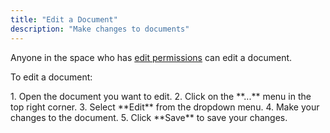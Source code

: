 ```yaml
---
title: "Edit a Document"
description: "Make changes to documents"
---
```



Anyone in the space who has [edit permissions](/help/space-access-control) can edit a document.

To edit a document:

<Steps>
1. Open the document you want to edit.
2. Click on the **...** menu in the top right corner.
3. Select **Edit** from the dropdown menu.
4. Make your changes to the document.
5. Click **Save** to save your changes.
</Steps>
